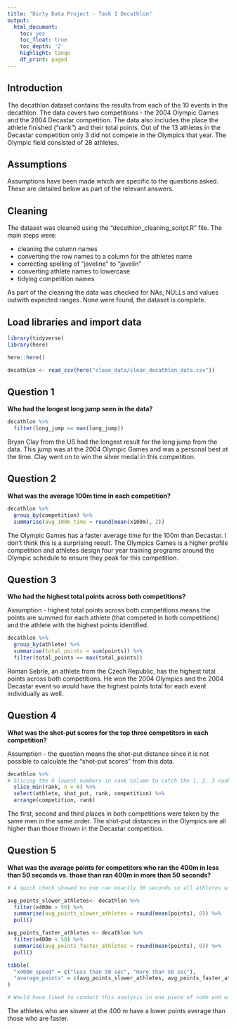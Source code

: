 ```yaml
---
title: "Dirty Data Project - Task 1 Decathlon"
output:
  html_document:
    toc: yes
    toc_float: true
    toc_depth: '2'
    highlight: tango
    df_print: paged
---
```


## Introduction

The decathlon dataset contains the results from each of the 10 events in
the decathlon. The data covers two competitions - the 2004 Olympic Games
and the 2004 Decastar competition. The data also includes the place the
athlete finished ("rank") and their total points. Out of the 13 athletes
in the Decastar competition only 3 did not compete in the Olympics that
year. The Olympic field consisted of 28 athletes.

## Assumptions

Assumptions have been made which are specific to the questions asked.
These are detailed below as part of the relevant answers.

## Cleaning

The dataset was cleaned using the "decathlon_cleaning_script.R" file.
The main steps were:

-   cleaning the column names
-   converting the row names to a column for the athletes name
-   correcting spelling of "javeline" to "javelin"
-   converting athlete names to lowercase
-   tidying competition names

As part of the cleaning the data was checked for NAs, NULLs and values
outwith expected ranges. None were found, the dataset is complete.

## Load libraries and import data

```r
library(tidyverse)
library(here)
```

```r
here::here()

decathlon <- read_csv(here("clean_data/clean_decathlon_data.csv"))
```

## Question 1

**Who had the longest long jump seen in the data?**

```r
decathlon %>% 
  filter(long_jump == max(long_jump))
```

Bryan Clay from the US had the longest result for the long jump from the
data. This jump was at the 2004 Olympic Games and was a personal best at
the time. Clay went on to win the silver medal in this competition.

## Question 2

**What was the average 100m time in each competition?**

```r
decathlon %>% 
  group_by(competition) %>% 
  summarise(avg_100m_time = round(mean(x100m), 2))
```

The Olympic Games has a faster average time for the 100m than Decastar.
I don't think this is a surprising result. The Olympics Games is a
higher profile competition and athletes design four year training
programs around the Olympic schedule to ensure they peak for this
competition.

## Question 3

**Who had the highest total points across both competitions?**

Assumption - highest total points across both competitions means the
points are summed for each athlete (that competed in both competitions)
and the athlete with the highest points identified.

```r
decathlon %>% 
  group_by(athlete) %>% 
  summarise(total_points = sum(points)) %>% 
  filter(total_points == max(total_points))
```

Roman Sebrle, an athlete from the Czech Republic, has the highest total
points across both competitions. He won the 2004 Olympics and the 2004
Decastar event so would have the highest points total for each event individually as well.

## Question 4

**What was the shot-put scores for the top three competitors in each competition?**

Assumption - the question means the shot-put distance since it is not possible to calculate the "shot-put scores" from this data.

```r
decathlon %>% 
# Slicing the 6 lowest numbers in rank column to catch the 1, 2, 3 ranked positions in each competition. There are no ties so don't need to worry about that  
  slice_min(rank, n = 6) %>% 
  select(athlete, shot_put, rank, competition) %>% 
  arrange(competition, rank)

```

The first, second and third places in both competitions were taken by
the same men in the same order. The shot-put distances in the Olympics
are all higher than those thrown in the Decastar competition.

## Question 5

**What was the average points for competitors who ran the 400m in less than 50 seconds vs. those than ran 400m in more than 50 seconds?**

```r
# A quick check showed no one ran exactly 50 seconds so all athletes will be caught by >50 and <50

avg_points_slower_athletes<- decathlon %>% 
  filter(x400m > 50) %>% 
  summarise(avg_points_slower_athletes = round(mean(points), 0)) %>% 
  pull()

avg_points_faster_athletes <- decathlon %>% 
  filter(x400m < 50) %>% 
  summarise(avg_points_faster_athletes = round(mean(points), 0)) %>% 
  pull()

tibble(
  "x400m_speed" = c("less than 50 sec", "more than 50 sec"),
  "average_points" = c(avg_points_slower_athletes, avg_points_faster_athletes)
)

# Would have liked to conduct this analysis in one piece of code and without creating the variables.
```

The athletes who are slower at the 400 m have a lower points average
than those who are faster.
